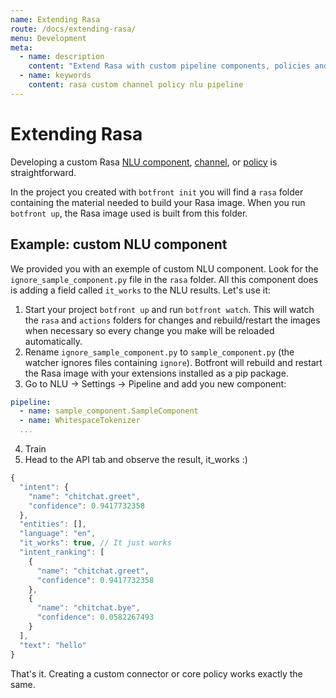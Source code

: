 ```yaml
---
name: Extending Rasa
route: /docs/extending-rasa/
menu: Development
meta:
  - name: description
    content: "Extend Rasa with custom pipeline components, policies and channels"
  - name: keywords
    content: rasa custom channel policy nlu pipeline
---
```


# Extending Rasa

Developing a custom Rasa [NLU component](https://rasa.com/docs/rasa/nlu/components/), [channel](https://rasa.com/docs/rasa/user-guide/connectors/custom-connectors/), or [policy](https://rasa.com/docs/rasa/core/policies/) is straightforward.

In the project you created with `botfront init` you will find a `rasa` folder containing the material needed to build your Rasa image. When you run `botfront up`, the Rasa image used is built from this folder.

## Example: custom NLU component

We provided you with an exemple of custom NLU component. Look for the `ignore_sample_component.py` file in the `rasa` folder.
All this component does is adding a field called `it_works` to the NLU results.
Let's use it:

1. Start your project `botfront up` and run `botfront watch`. This will watch the `rasa` and `actions` folders for changes and rebuild/restart the images when necessary so every change you make will be reloaded automatically.
2. Rename `ignore_sample_component.py` to `sample_component.py` (the watcher ignores files containing `ignore`). Botfront will rebuild and restart the Rasa image with your extensions installed as a pip package.
3. Go to NLU -> Settings -> Pipeline and add you new component:

```yaml
pipeline:
  - name: sample_component.SampleComponent
  - name: WhitespaceTokenizer
  ...
```

4. Train
5. Head to the API tab and observe the result, it_works :)

```javascript
{
  "intent": {
    "name": "chitchat.greet",
    "confidence": 0.9417732358
  },
  "entities": [],
  "language": "en",
  "it_works": true, // It just works
  "intent_ranking": [
    {
      "name": "chitchat.greet",
      "confidence": 0.9417732358
    },
    {
      "name": "chitchat.bye",
      "confidence": 0.0582267493
    }
  ],
  "text": "hello"
}
```

That's it. Creating a custom connector or core policy works exactly the same.
